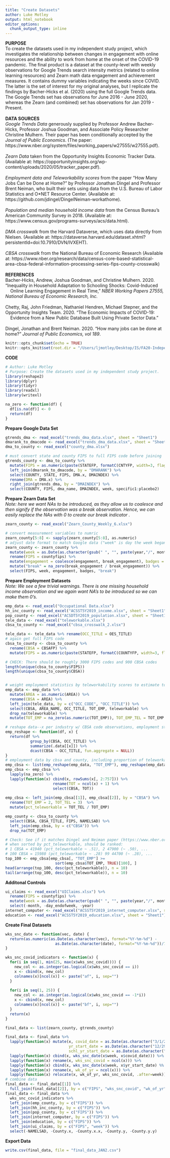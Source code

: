 ```yaml
---
title: "Create Datasets"
author: Luke Motley
output: html_notebook
editor_options: 
  chunk_output_type: inline
---
```

| **PURPOSE** 
| To create the datasets used in my independent study project, which investigates the relationship between changes in engagement with online resources and the ability to work from home at the onset of the COVID-19 pandemic. The final product is a dataset at the county-level with weekly observations for Google Trends search intensity metrics (related to online learning resources) and Zearn math data engagement and achievement measures. It contains dummy variables indicating the weeks since COVID. The latter is the set of interest for my original analyses, but I replicate the findings by Bacher-Hicks et al. (2020) using the full Google Trends data. The Google Trends set has observations for June 2016 - June 2020, whereas the Zearn (and combined) set has observations for Jan 2019 - Present.
| 
| **DATA SOURCES**
| *Google Trends Data* generously supplied by Professor Andrew Bacher-Hicks, Professor Joshua Goodman, and Associate Policy Researcher Christine Mulhern. Their paper has been conditionally accepted by the *Journal of Public Economics*. (The paper: https://www.nber.org/system/files/working_papers/w27555/w27555.pdf).
| 
| *Zearn Data* taken from the Opportunity Insights Economic Tracker Data. (Available at: https://opportunityinsights.org/wp-content/uploads/2020/05/tracker_paper.pdf).
| 
| *Employment data and Teleworkability scores* from the paper "How Many Jobs Can be Done at Home?" by Professor Jonathan Dingel and Professor Brent Neiman, who built their sets using data from the U.S. Bureau of Labor Statistics and O*NET Resource Center. (Available at: https://github.com/jdingel/DingelNeiman-workathome).
| 
| *Population and median household income data* from the Census Bureau's American Community Survey in 2018. (Available at: https://www.census.gov/programs-surveys/acs/data.html).
|
| *DMA crosswalk* from the Harvard Dataverse, which uses data directly from Nielsen. (Available at: https://dataverse.harvard.edu/dataset.xhtml?persistentId=doi:10.7910/DVN/IVXEHT).
|
| *CBSA crosswalk* from the National Bureau of Economic Research (Available at: https://www.nber.org/research/data/census-core-based-statistical-area-cbsa-federal-information-processing-series-fips-county-crosswalk)
|
| **REFERENCES**
| Bacher-Hicks, Andrew, Joshua Goodman, and Christine Mulhern. 2020. "Inequality in Household Adaptation to Schooling Shocks: Covid-Induced
|     Online Learning Engagement in Real Time," *NBER Working Papers 27555, National Bureau of Economic Research, Inc.*
| 
| Chetty, Raj, John Friedman, Nathaniel Hendren, Michael Stepner, and the Opportunity Insights Team. 2020. "The Economic Impacts of COVID-19: 
|     Evidence from a New Public Database Built Using Private Sector Data."
| 
| Dingel, Jonathan and Brent Neiman. 2020. "How many jobs can be done at home?" *Journal of Public Economics, vol 189*.
|
```r
knitr::opts_chunk$set(echo = TRUE)
knitr::opts_knit$set(root.dir = "/Users/ljmotley/Desktop/IS/FA20-Independent-Study/data")
```
| **CODE**
```r
# Author: Luke Motley
# Purpose: Create the datasets used in my independent study project.
library(reshape2)
library(dplyr)
library(tidyr)
library(readxl)
library(writexl)

na_zero <- function(df) {
  df[is.na(df)] <- 0
  return(df)
}
```
**Prepare Google Data Set**
```r
gtrends_dma <- read_excel("trends_dma_data.xlsx", sheet = "Sheet1")
dmarank_to_dmacode <- read_excel("trends_dma_data.xlsx", sheet = "Sheet2")
dma_to_county <- read_excel("county_dma.xlsx") 

# must convert state and county FIPS to full FIPS code before joining
gtrends_county <- dma_to_county %>% 
  mutate(FIPS = as.numeric(paste(STATEFP, formatC(CNTYFP, width=3, flag="0"), sep=""))) %>% 
  left_join(dmarank_to_dmacode, by = "DMARANK") %>% 
  select(COUNTY, STATE, FIPS, DMA.x, DMAINDEX) %>% 
  rename(DMA = DMA.x) %>% 
  right_join(gtrends_dma, by = "DMAINDEX") %>% 
  select(COUNTY, FIPS, dma_name, DMAINDEX, week, specific1:placebo2)
```
| **Prepare Zearn Data Set**
| *Note: here we want NAs to be introduced, as they allow us to coalesce and then signify if the observation was a break observation. Hence, we can easily replace the NAs with 0 to create our break indicator .*
```r
zearn_county <- read_excel("Zearn_County_Weekly_6.xlsx")

# convert measurement variables to numric
zearn_county[5:8] <- sapply(zearn_county[5:8], as.numeric)
# adjust date format to match Google data ("week" is day the week began), combine  break and normal variables, create indicator for break
zearn_county <- zearn_county %>% 
  mutate(week = as.Date(as.character(gsub(" ", "", paste(year,"/", month,"/", day_endofweek), fixed = TRUE), format="%Y/%m/%d")) - 7) %>% 
  rename(FIPS = countyfips) %>%
  mutate(engagement = coalesce(engagement, break_engagement), badges = coalesce(badges, break_badges)) %>% 
  mutate("break" = na_zero(break_engagement / break_engagement)) %>% 
  select(FIPS, week, engagement, badges, "break")
```
| **Prepare Employment Datasets**
| *Note: We see a few trivial warnings. There is one missing household income observation and we again want NA's to be introduced so we can make them 0's.*
```r
emp_data <- read_excel("Occupational Data.xlsx")
hh_inc_county <- read_excel("ACSST5Y2019_income.xlsx", sheet = "Sheet1")
pop_county <- read_excel("ACSDT5Y2019_population.xlsx", sheet = "Sheet1")
tele_data <- read_excel("teleworkable.xlsx")
cbsa_to_county <- read_excel("cbsa_crosswalk_2.xlsx")

tele_data <- tele_data %>% rename(OCC_TITLE = OES_TITLE)
# again get full FIPS code
cbsa_to_county <- cbsa_to_county %>% 
  rename(CBSA = CBSAFP) %>% 
  mutate(FIPS = as.numeric(paste(STATEFP, formatC(COUNTYFP, width=3, flag="0"), sep="")))

# CHECK: There should be roughly 3000 FIPS codes and 900 CBSA codes
length(unique(cbsa_to_county$FIPS))
length(unique(cbsa_to_county$CBSA))


# weight employment statistics by teleworkability scores to estimate total number of teleworkable jobs
emp_data <- emp_data %>% 
  mutate(AREA = as.numeric(AREA)) %>% 
  rename(CBSA = AREA) %>% 
  left_join(tele_data, by = c("OCC_CODE", "OCC_TITLE")) %>% 
  select(CBSA, AREA_NAME, OCC_TITLE, TOT_EMP, teleworkable) %>% 
  drop_na(teleworkable) %>% 
  mutate(TOT_EMP = na_zero(as.numeric(TOT_EMP)), TOT_EMP_TEL = TOT_EMP * teleworkable)

# reshape data--x per industry w/ CBSA code observations, employment statistics as variables
emp_reshape <- function(df, x) {
  return(df %>% 
           group_by(CBSA, OCC_TITLE) %>% 
           summarize(.data[[x]]) %>% 
           dcast(CBSA ~ OCC_TITLE, fun.aggregate = NULL))
}
# employment data by cbsa and county, including proportion of teleworkable jobs
emp_cbsa <- list(emp_reshape(emp_data, "TOT_EMP"), emp_reshape(emp_data, "TOT_EMP_TEL"))
emp_cbsa <- emp_cbsa %>% 
  lapply(na_zero) %>% 
  lapply(function(x) cbind(x, rowSums(x[, 2:757])) %>% 
                     rename(TOT = ncol(x) + 1) %>% 
                     select(CBSA, TOT)) 
  
emp_cbsa <- left_join(emp_cbsa[[1]], emp_cbsa[[2]], by = "CBSA") %>% 
  rename(TOT_EMP = 2, TOT_TEL = 3)  %>% 
  mutate(pct_teleworkable = TOT_TEL / TOT_EMP)

emp_county <- cbsa_to_county %>% 
  select(CBSA, CBSA_TITLE, FIPS, NAMELSAD) %>% 
  left_join(emp_cbsa, by = c("CBSA")) %>% 
  drop_na(TOT_EMP)

# Check: See if it matches Dingel and Neiman paper (https://www.nber.org/system/files/working_papers/w26948/w26948.pdf) 
# when sorted by pct_teleworkable, should be ranked:
# 1 CBSA = 41940 (pct_teleworkable ~ .51), 2 47900 (~ .50), ...
# 100 CBSA = 15980 (pct_teleworkable ~ .28) 99 44700 (~ .28), ...
top_100 <- emp_cbsa[emp_cbsa[, "TOT_EMP"] >= 
                      sort(emp_cbsa$TOT_EMP, TRUE)[100], ]
head(arrange(top_100, desc(pct_teleworkable)), n = 10)
tail(arrange(top_100, desc(pct_teleworkable)), n = 10)
```
**Additonal Controls**
```r
ui_claims <- read_excel("UIClaims.xlsx") %>% 
  rename(FIPS = countyfips) %>% 
  mutate(week = as.Date(as.character(gsub(" ", "", paste(year,"/", month,"/", day_endofweek)))) - 6) %>% 
  select(-month, -day_endofweek, -year)
internet_computer <- read_excel("ACSST5Y2019_internet_computer.xlsx", sheet = "Sheet1")
education <- read_excel("ACSST5Y2019_education.xlsx", sheet = "Sheet1")
```

**Create Final Datasets**
```r
wks_snc_date <- function(vec, date) {
  return(as.numeric(as.Date(as.character(vec), format="%Y-%m-%d") - 
                      as.Date(as.character(date), format="%Y-%m-%d"))/7)
}

wks_snc_covid_indicators <- function(x) {
  for(i in seq(1, min(25, max(x$wks_snc_covid)))) {
    new_col <- as.integer(as.logical(x$wks_snc_covid == i))
    x <- cbind(x, new_col)
    colnames(x)[ncol(x)] <- paste("af", i, sep="")
  }
  
  for(i in seq(1, 25)) {
    new_col <- as.integer(as.logical(x$wks_snc_covid == -1*i))
    x <- cbind(x, new_col)
    colnames(x)[ncol(x)] <- paste("bf", i, sep="")
  }
  return(x)
}

final_data <- list(zearn_county, gtrends_county)

final_data <- final_data %>% 
  lapply(function(x) mutate(x, covid_date = as.Date(as.character("3/1/2020"), format="%m/%d/%Y"),
                            yr_start_date = as.Date(as.character("12/29/2019"),format="%m/%d/%Y"),
                            schl_yr_start_date = as.Date(as.character("8/4/2019"),format="%m/%d/%Y"))) %>% 
  lapply(function(x) cbind(x, wks_snc_date(x$week, x$covid_date))) %>% 
  lapply(function(x) rename(x, wks_snc_covid = ncol(x))) %>% 
  lapply(function(x) cbind(x, wks_snc_date(x$week, x$yr_start_date) %% 52 + 1)) %>% 
  lapply(function(x) rename(x, wk_of_yr = ncol(x))) %>% 
  lapply(function(x) relocate(x, wk_of_yr, wks_snc_covid, .after=week))
# combine data
final_data <- final_data[[1]] %>% 
  full_join(final_data[[2]], by = c("FIPS", "wks_snc_covid", "wk_of_yr", "week", "covid_date", "yr_start_date", "schl_yr_start_date"))
final_data <- final_data %>% 
  wks_snc_covid_indicators %>% 
  left_join(emp_county, by = c("FIPS")) %>% 
  left_join(hh_inc_county, by = c("FIPS")) %>% 
  left_join(pop_county, by = c("FIPS")) %>% 
  left_join(internet_computer, by = c("FIPS")) %>% 
  left_join(education, by = c("FIPS")) %>% 
  left_join(ui_claims, by = c("FIPS", "week")) %>% 
  select(-NAMELSAD, -County.x, -County.x.x, -County.y, -County.y.y)
```
**Export Data**
```r
write.csv(final_data, file = "final_data_JAN2.csv")
```


